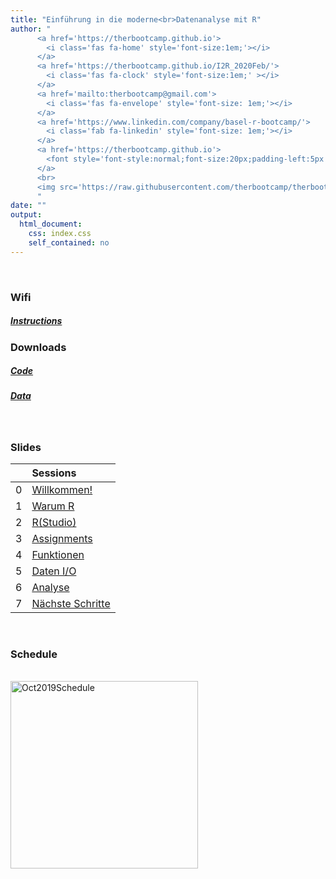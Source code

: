 ```yaml
---
title: "Einführung in die moderne<br>Datenanalyse mit R"
author: "
      <a href='https://therbootcamp.github.io'>
        <i class='fas fa-home' style='font-size:1em;'></i>
      </a>
      <a href='https://therbootcamp.github.io/I2R_2020Feb/'>
        <i class='fas fa-clock' style='font-size:1em;' ></i>
      </a>
      <a href='mailto:therbootcamp@gmail.com'>
        <i class='fas fa-envelope' style='font-size: 1em;'></i>
      </a>
      <a href='https://www.linkedin.com/company/basel-r-bootcamp/'>
        <i class='fab fa-linkedin' style='font-size: 1em;'></i>
      </a>
      <a href='https://therbootcamp.github.io'>
        <font style='font-style:normal;font-size:20px;padding-left:5px'>Basel R Bootcamp</font>
      </a>
      <br>
      <img src='https://raw.githubusercontent.com/therbootcamp/therbootcamp.github.io/master/_sessions/_image/by-sa.png' style= 'height:17px;vertical-align:baseline'/><font style='font-style:normal;font-size:20px;padding-left:8px'>Februar 2020</font>
      "
date: ""
output:
  html_document:
    css: index.css
    self_contained: no
---
```


<br>

### Wifi

##### [**Instructions**](https://raw.githubusercontent.com/therbootcamp/therbootcamp.github.io/master/_sessions/_image/wifi_instruct.png)

### Downloads

##### [**Code**](https://raw.githubusercontent.com/therbootcamp/I2R_2020Feb/master/_download/code/I2R_code.zip)

##### [**Data**](https://raw.githubusercontent.com/therbootcamp/I2R_2020Feb/master/_download/data/I2R_data.zip)

<br>

### Slides

|  | Sessions | 
|:--|:----------------------|
|0| [Willkommen!](_sessions/Willkommen/Willkommen.html) | 
|1| [Warum R](_sessions/WarumR/WarumR.html)|
|2| [R(Studio)](_sessions/R(Studio)/R_Studio_.html) |
|3| [Assignments](_sessions/Assignments/Assignments.html) |
|4| [Funktionen](_sessions/Funktionen/Funktionen.html) |
|5| [Daten I/O](_sessions/DataIO/DataIO.html) |
|6| [Analyse](_sessions/Analyse/Analyse.html) |
|7| [Nächste Schritte](_sessions/NächsteSchritte/NächsteSchritte.html) |

<br>

### Schedule

<p align="center"><br>
    <img border="0" alt="Oct2019Schedule" src="_sessions/Willkommen/image/schedule.png" style="width:300px"></a><br>

<!---


<table cellspacing=0 cellpadding=0 margin=0 padding=0 class="my-table">

<col width="10%">
<col width="40%">
<col width="40%">

<tr>
  <th style="text-align:left"> &nbsp; </th>
  <th style="text-align:left">Day 1 - Basic</th>
  <th style="text-align:left">Day 2 - Advanced</th>
</tr>
  
<tr>  
   <th>9:00</th>
   <td class="td-special-blue">Welcome</td>
   <td class="td-special-blue">Recap</td>
</tr>

<tr>
  <th>9:30</th>
  <td class="td-red" rowspan = 1><e>What is ML</e></td>
  <td class="td-grey" rowspan = 5><e>Optimization</e><br>
    <font class="sub">Practical</font>
  </td>
</tr>
 
<tr>
  <th>10:00</th>
  <td class="td-red" rowspan=4><e>R for ML</e><br>
    <font class="sub">Interactive</font><br>
  </td>
  <td> &nbsp; </td>
</tr>
  
<tr> <th>&nbsp;</th> </tr>
<tr> <th>&nbsp;</th> </tr>
<tr> <th>&nbsp;</th> </tr>
  
<tr>
  <th align="right">12:00</th>
  <td rowspan = 2 class="td-special-grey">Lunch
  <td rowspan = 2 class="td-special-grey">Lunch
</tr>

<tr>
   <th>&nbsp;</th>
</tr>

<tr>
   <th align="right">13:00</th>
   <td class="td-grey" rowspan = 5 ><e>Fitting</e><br>
   <font class="sub">Practical</font><br>
   <td class="td-grey" rowspan = 5 ><e>Models</e><br>
   <font class="sub">Practical</font><br>
</tr>

<tr> <th>&nbsp;</th> </tr>
<tr> <th>&nbsp;</th> </tr>
<tr> <th>&nbsp;</th> </tr>
<tr> <th>&nbsp;</th> </tr>

<tr>
   <th align="right">15:30</th>
   <td class="td-grey" rowspan = 5 ><e>Prediction</e><br>
   <font class="sub">Practical</font><br>
   <td class="td-grey" rowspan = 4 ><e>Features</e><br>
</tr>

<tr> <th align="right">&nbsp;</th> </tr>
<tr> <th align="right">&nbsp;</th> </tr>
<tr> <th align="right">&nbsp;</th> </tr>

<tr>
   <th align="right">17:30</th>
   <td class="td-red" valign="top"><e>Looking forward</e>
</tr>

<tr>
   <th align="right">18:00</th>
   <td class="td-special-blue"> Wrap-up
   <td class="td-special-grey"> Apero</tr>
</tr>
</table>
  
--->




